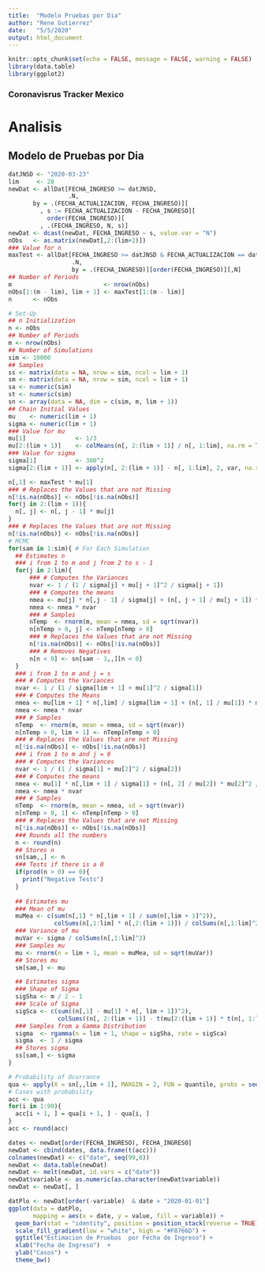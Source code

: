 ```yaml
---
title:  "Modelo Pruebas por Dia"
author: "Rene Gutierrez"
date:   "5/5/2020"
output: html_document
---
```

  
```r
knitr::opts_chunk$set(echo = FALSE, message = FALSE, warning = FALSE)
library(data.table)
library(ggplot2)
```

### Coronavisrus Tracker Mexico

# Analisis

## Modelo de Pruebas por Dia

```r
datJNSD <- "2020-03-23"
lim     <- 28 
newDat <- allDat[FECHA_INGRESO >= datJNSD,
                 .N,
       by = .(FECHA_ACTUALIZACION, FECHA_INGRESO)][
         , s := FECHA_ACTUALIZACION - FECHA_INGRESO][
           order(FECHA_INGRESO)][
         , .(FECHA_INGRESO, N, s)]
newDat <- dcast(newDat, FECHA_INGRESO ~ s, value.var = "N")
nObs   <- as.matrix(newDat[,2:(lim+2)])
### Value for n
maxTest <- allDat[FECHA_INGRESO >= datJNSD & FECHA_ACTUALIZACION == datTod,
                  .N,
                  by = .(FECHA_INGRESO)][order(FECHA_INGRESO)][,N]
## Number of Periods
m                          <- nrow(nObs)
nObs[1:(m - lim), lim + 1] <- maxTest[1:(m - lim)]
n      <- nObs
```

```r
# Set-Up
## n Initialization
n <- nObs
## Number of Periods
m <- nrow(nObs)
## Number of Simulations
sim <- 10000
## Samples
ss <- matrix(data = NA, nrow = sim, ncol = lim + 1)
sm <- matrix(data = NA, nrow = sim, ncol = lim + 1)
sa <- numeric(sim)
st <- numeric(sim)
sn <- array(data = NA, dim = c(sim, m, lim + 1))
## Chain Initial Values
mu    <- numeric(lim + 1)
sigma <- numeric(lim + 1)
### Value for mu
mu[1]              <- 1/3
mu[2:(lim + 1)]    <- colMeans(n[, 2:(lim + 1)] / n[, 1:lim], na.rm = TRUE)
### Value for sigma
sigma[1]           <- 300^2
sigma[2:(lim + 1)] <- apply(n[, 2:(lim + 1)] - n[, 1:lim], 2, var, na.rm = TRUE)

n[,1] <- maxTest * mu[1]
### # Replaces the Values that are not Missing
n[!is.na(nObs)] <- nObs[!is.na(nObs)] 
for(j in 2:(lim + 1)){
  n[, j] <- n[, j - 1] * mu[j]
}
### # Replaces the Values that are not Missing
n[!is.na(nObs)] <- nObs[!is.na(nObs)]
# MCMC
for(sam in 1:sim){ # For Each Simulation
  ## Estimates n
  ### i from 1 to m and j from 2 to s - 1
  for(j in 2:lim){
      ### # Computes the Variances
      nvar <- 1 / (1 / sigma[j] + mu[j + 1]^2 / sigma[j + 1])
      ### # Computes the means 
      nmea <- mu[j] * n[,j - 1] / sigma[j] + (n[, j + 1] / mu[j + 1]) * mu[j + 1]^2 / sigma[j + 1]
      nmea <- nmea * nvar
      ### # Samples
      nTemp  <- rnorm(m, mean = nmea, sd = sqrt(nvar))
      n[nTemp > 0, j] <- nTemp[nTemp > 0]
      ### # Replaces the Values that are not Missing
      n[!is.na(nObs)] <- nObs[!is.na(nObs)]
      ### # Removes Negatives
      n[n < 0] <- sn[sam - 1,,][n < 0]
  }
  ### i from 1 to m and j = s
  ### # Computes the Variances
  nvar <- 1 / (1 / sigma[lim + 1] + mu[1]^2 / sigma[1])
  ### # Computes the Means
  nmea <- mu[lim + 1] * n[,lim] / sigma[lim + 1] + (n[, 1] / mu[1]) * mu[1]^2 / sigma[1]
  nmea <- nmea * nvar
  ### # Samples
  nTemp  <- rnorm(m, mean = nmea, sd = sqrt(nvar))
  n[nTemp > 0, lim + 1] <- nTemp[nTemp > 0]
  ### # Replaces the Values that are not Missing
  n[!is.na(nObs)] <- nObs[!is.na(nObs)]
  ### i from 1 to m and j = 0
  ### # Computes the Variances
  nvar <- 1 / (1 / sigma[1] + mu[2]^2 / sigma[2])
  ### # Computes the means 
  nmea <- mu[1] * n[,lim + 1] / sigma[1] + (n[, 2] / mu[2]) * mu[2]^2 / sigma[2]
  nmea <- nmea * nvar
  ### # Samples
  nTemp  <- rnorm(m, mean = nmea, sd = sqrt(nvar))
  n[nTemp > 0, 1] <- nTemp[nTemp > 0]
  ### # Replaces the Values that are not Missing
  n[!is.na(nObs)] <- nObs[!is.na(nObs)]
  ### Rounds all the numbers
  n <- round(n)
  ## Stores n
  sn[sam,,] <- n
  ### Tests if there is a 0
  if(prod(n > 0) == 0){
    print("Negative Tests")
  }
  
  ## Estimates mu
  ### Mean of mu
  muMea <- c(sum(n[,1] * n[,lim + 1] / sum(n[,lim + 1]^2)),
             colSums(n[,1:lim] * n[,2:(lim + 1)]) / colSums(n[,1:lim]^2))
  ### Variance of mu
  muVar <- sigma / colSums(n[,1:lim]^2)
  ### Samples mu
  mu <- rnorm(n = lim + 1, mean = muMea, sd = sqrt(muVar))
  ## Stores mu
  sm[sam,] <- mu

  ## Estimates sigma
  ### Shape of Sigma
  sigSha <- m / 2 - 1
  ### Scale of Sigma
  sigSca <- c(sum((n[,1] - mu[1] * n[, lim + 1])^2),
              colSums((n[, 2:(lim + 1)] - t(mu[2:(lim + 1)] * t(n[, 1:lim])))^2)) / 2
  ### Samples from a Gamma Distribution
  sigma  <- rgamma(n = lim + 1, shape = sigSha, rate = sigSca)
  sigma  <- 1 / sigma
  ## Stores sigma
  ss[sam,] <- sigma
}
```

```r
# Probability of Ocurrance
qua <- apply(X = sn[,,lim + 1], MARGIN = 2, FUN = quantile, probs = seq(0, 0.99, 0.01))
# Cases with probability
acc <- qua
for(i in 1:99){
  acc[i + 1, ] = qua[i + 1, ] - qua[i, ]
}
acc <- round(acc)

dates <- newDat[order(FECHA_INGRESO), FECHA_INGRESO]
newDat <- cbind(dates, data.frame(t(acc)))
colnames(newDat) <- c("date", seq(99,0))
newDat <- data.table(newDat)
newDat <- melt(newDat, id.vars = c("date"))
newDat$variable <- as.numeric(as.character(newDat$variable))
newDat <- newDat[, ]
```

```r
datPlo <- newDat[order(-variable)  & date > "2020-01-01"]
ggplot(data = datPlo,
       mapping = aes(x = date, y = value, fill = variable)) +
  geom_bar(stat = "identity", position = position_stack(reverse = TRUE))   +
  scale_fill_gradient(low = "white", high = "#F8766D") +
  ggtitle("Estimacion de Pruebas  por Fecha de Ingreso") +
  xlab("Fecha de Ingreso")  +
  ylab("Casos") +
  theme_bw()
```
